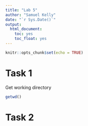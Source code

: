 ```yaml
---
title: "Lab 5"
author: "Samuel Kelly"
date: "`r Sys.Date()`"
output: 
  html_document:
    toc: yes
    toc_float: yes
---
```


```r
knitr::opts_chunk$set(echo = TRUE)
```

# Task 1
Get working directory
```r
getwd()
```

# Task 2

```r

```

